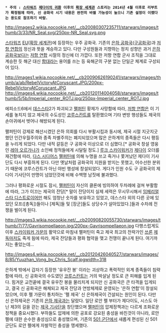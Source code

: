  * '''주의 : [[스타워즈]] [[제다이의 귀환]] 이후의 [[확장 세계관]] 스토리는 2014년 4월 이후로 리부트가 확정됨에 따라, 신 공화국 시기 내용은 완전히 바뀔 가능성이 높으니 기존 설정이 이랬다는 용도로 참조하기 바람.'''

http://images2.wikia.nocookie.net/__cb20080307235711/starwars/images/thumb/3/33/NR_Seal.svg/250px-NR_Seal.svg.png

[[스타워즈]] [[EU]]([[확장 세계관]])에 등장하는 우주 공화국. 기존의 [[은하 공화국]]([[구공화국]])과 [[저항 연합]]의 정신과 뜻을 계승하고 있다. 다만 구성원들과 지향하는 정치 성향은 과거 [[은하 공화국]]보다는 [[저항 연합]] 시절의 정신에 더 가깝다. 또한 저항 연합 군사 조직을 그대로 계승한 듯 해군 대신 [[함대]]라는 용어를 쓰는 등 육해군의 구분 없는 단일군 체계로 구성되어 있다.

http://images1.wikia.nocookie.net/__cb20090626190241/starwars/images/thumb/a/ab/RebelVictoryAtCoruscant.JPG/200px-RebelVictoryAtCoruscant.JPG
http://images4.wikia.nocookie.net/__cb20120114004058/starwars/images/thumb/5/5b/Imperial_center_ROTJ.jpg/250px-Imperial_center_ROTJ.jpg

에피소드6에서 [[데스스타]]2가 파괴되고 [[팰퍼틴]] 황제가 사망함에 따라, [[저항 연합]]은 이 기세를 놓치지 않고 제국의 수도성인 [[코루스칸트]]를 탈환했으며 기타 변방 행성들도 제국의 손아귀에서 벗어나 해방되게 된다. 

팰퍼틴이 강제로 해산시켰던 은하 의회를 다시 부활시킴과 동시에, 제국 시절 지긋지긋했던 인간우월주의와 종족 차별주의는 폐지되었으며 많은 은하계의 종족들은 다시 평등을 누리게 되었다. 다만 내적 갈등은 구 공화국 이상으로 더 심했다.[* 공화국 창설 영웅인 [[레아 오르가나]]가 소인배 정적들에게 시달릴 정도.]
[[루크 스카이워커]]가 [[제다이]] 오더를 재건함에 따라, [[다스 시디어스]] [[팰퍼틴]]에 의해 누명을 쓰고 죽거나 쫓겨났던 제다이 기사단도 다시 부흥하게 된다. 다만 옛날처럼 공화국의 지원을 받지는 못했고, 어수선한 분위기 때문에 코루스칸트가 아닌 야빈 행성에 창설되었다. 게다가 인원 수도 구 공화국의 제다이 기사단이 만명이 넘었던것에 비해 수백명 남짓에 불과했다.

그러나 평화로운 시절도 잠시, [[팰퍼틴]]이 자신의 클론에 빙의하여 두차례에 걸쳐 부활함에 따라, 그가 이끄는 제국의 잔당[* 말이 잔당이지 실제 세력은 무시무시해서 [[임페리얼 스타 디스트로이어]]만 해도 엄청난 숫자를 보유하고 있었고, 데스스타 외의 다른 곳에 있었던 모프([총독])들이나 [제독]들 및 [장군]들도 상당수가 살아있었다.]들과 수차례 전쟁을 벌이게 된다.

http://images3.wikia.nocookie.net/__cb20090820055730/starwars/images/thumb/7/77/Gavrisompellaeon.jpg/200px-Gavrisompellaeon.jpg
다행스럽게도 이후 [[스카이워커 가문]]의 활약으로 마침내 팰퍼틴이 죽고 제국 최고의 전략가인 [[쓰론]] [[제독]]마저도 죽게 됨에 따라, 제국 잔당들과 평화 협약을 맺고 전쟁이 끝나게 된다. 여기까지는 좋았는데...

http://images4.wikia.nocookie.net/__cb20120426040527/starwars/images/8/85/Yuuzhan_Vong_by_Chris_Scalf.jpgwidth=318

은하계 밖에서 갑자기 등장한 '유우잔 봉' 이라는 괴상하고 폭력적인 외계 종족들이 침략함에 따라, 신 공화국의 수도였던 [[코루스칸트]]는 거의 박살날 정도로 큰 피해를 입게 된다. 힘겨운 교전끝에 결국 유우잔 봉을 물리치게 되지만 신 공화국은 큰 타격을 입게되고, 결국 신 공화국은 해체되고 제국 잔당과 연방체제로 운영되는 '은하 연합'이 창설되었으며, 이후 펠 가문이 통치하는 '펠 제국' 신 은하제국이 건설되는 원인이 된다. 다만 신 은하제국은 기존의 [[은하 제국]]과는 달랐다. 일단 로안 펠 부터가 제다이도, 시스도 아닌 제3의 길을 걷는 [[제국 기사단]]을 창단했으며 [[팰퍼틴]]의 압제정책과는 다르게 조화로운 정책을 중요시했다. 부하들도 압제에 의한 공포로 강요된 충성을 바친것이 아니라, 로안 펠에 대한 순수한 충성심으로 충성했으며, 기존의 [[501 군단]]에서 새롭게 편성된 신 501 군단도 로안 펠에게 자발적인 충성을 맹세했다.
